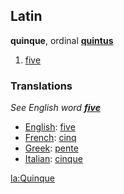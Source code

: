 ==Latin==
'''quinque''', ordinal '''[[quintus]]'''

# [[five]]

===Translations===
''See English word '''[[five]]''' ''

*[[English]]: [[five]]
*[[French]]: [[cinq]]
*[[Greek]]: [[pente]]
*[[Italian]]: [[cinque]]


[[la:Quinque]]